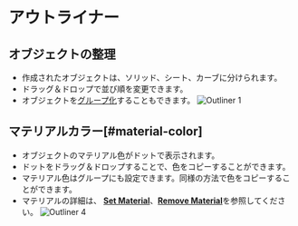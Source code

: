 # アウトライナー

## オブジェクトの整理

- 作成されたオブジェクトは、ソリッド、シート、カーブに分けられます。
- ドラッグ＆ドロップで並び順を変更できます。
- オブジェクトを[グループ化](./group-objects)することもできます。
![Outliner 1](/img/outliner-01.png)

## マテリアルカラー[#material-color]

- オブジェクトのマテリアル色がドットで表示されます。
- ドットをドラッグ＆ドロップすることで、色をコピーすることができます。
- マテリアル色はグループにも設定できます。同様の方法で色をコピーすることができます。
- マテリアルの詳細は、 [**Set Material**](../common/set-material)、[**Remove Material**](../common/remove-material)を参照してください。
![Outliner 4](/img/outliner-04.png)






